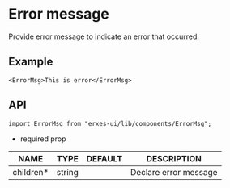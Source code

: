 
<HeroPattern />

# Error message
Provide error message to indicate an error that occurred.

## **Example**

```tsx
<ErrorMsg>This is error</ErrorMsg>
```

## **API**

```tsx
import ErrorMsg from "erxes-ui/lib/components/ErrorMsg";
```
* required prop

| NAME | TYPE | DEFAULT | DESCRIPTION |
| ---| --- | ---| --- |
| children*	 | string |  | Declare error message |